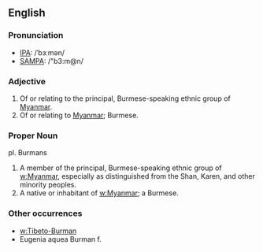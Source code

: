 == English ==

=== Pronunciation ===
*[[International Phonetic Alphabet|IPA]]:  /&#712;b&#604;&#720;m&#601;n/
*[[SAMPA]]: /"b3:m@n/

=== Adjective ===
# Of or relating to the principal, Burmese-speaking ethnic group of [[Myanmar]]. 
# Of or relating to [[Myanmar]]; Burmese.

=== Proper Noun ===
pl. Burmans 

# A member of the principal, Burmese-speaking ethnic group of [[w:Myanmar]], especially as distinguished from the Shan, Karen, and other minority peoples. 
# A native or inhabitant of [[w:Myanmar]]; a Burmese. 

=== Other occurrences ===
* [[w:Tibeto-Burman]]
* Eugenia aquea Burman f.